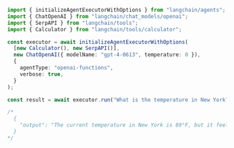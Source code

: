```typescript
import { initializeAgentExecutorWithOptions } from "langchain/agents";
import { ChatOpenAI } from "langchain/chat_models/openai";
import { SerpAPI } from "langchain/tools";
import { Calculator } from "langchain/tools/calculator";

const executor = await initializeAgentExecutorWithOptions(
  [new Calculator(), new SerpAPI()],
  new ChatOpenAI({ modelName: "gpt-4-0613", temperature: 0 }),
  {
    agentType: "openai-functions",
    verbose: true,
  }
);

const result = await executor.run("What is the temperature in New York?");
```

```typescript
/*
  {
    "output": "The current temperature in New York is 89°F, but it feels like 92°F. Please be cautious as the heat can lead to dehydration or heat stroke."
  }
*/
```


